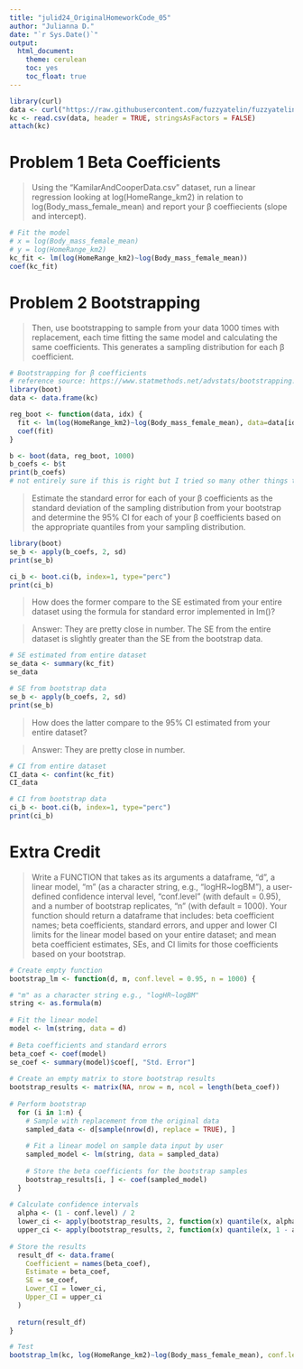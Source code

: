 ```yaml
---
title: "julid24_OriginalHomeworkCode_05"
author: "Julianna D."
date: "`r Sys.Date()`"
output: 
  html_document:
    theme: cerulean
    toc: yes
    toc_float: true
---
```

```r
library(curl)
data <- curl("https://raw.githubusercontent.com/fuzzyatelin/fuzzyatelin.github.io/master/AN588_Fall23/KamilarAndCooperData.csv")
kc <- read.csv(data, header = TRUE, stringsAsFactors = FALSE)
attach(kc)
```

# Problem 1 Beta Coefficients
> Using the “KamilarAndCooperData.csv” dataset, run a linear regression looking at log(HomeRange_km2) in relation to log(Body_mass_female_mean) and report your β coeffiecients (slope and intercept).

```r
# Fit the model
# x = log(Body_mass_female_mean)
# y = log(HomeRange_km2)
kc_fit <- lm(log(HomeRange_km2)~log(Body_mass_female_mean))
coef(kc_fit)
```

# Problem 2 Bootstrapping
>Then, use bootstrapping to sample from your data 1000 times with replacement, each time fitting the same model and calculating the same coefficients. This generates a sampling distribution for each β coefficient.

```r
# Bootstrapping for β coefficients
# reference source: https://www.statmethods.net/advstats/bootstrapping.html 
library(boot)
data <- data.frame(kc)

reg_boot <- function(data, idx) {
  fit <- lm(log(HomeRange_km2)~log(Body_mass_female_mean), data=data[idx, ])
  coef(fit)
} 

b <- boot(data, reg_boot, 1000)
b_coefs <- b$t
print(b_coefs)
# not entirely sure if this is right but I tried so many other things that didn't work and this kinda looks like it worked.
```

> Estimate the standard error for each of your β coefficients as the standard deviation of the sampling distribution from your bootstrap and determine the 95% CI for each of your β coefficients based on the appropriate quantiles from your sampling distribution.

```r
library(boot)
se_b <- apply(b_coefs, 2, sd)
print(se_b)

ci_b <- boot.ci(b, index=1, type="perc")
print(ci_b)
```

> How does the former compare to the SE estimated from your entire dataset using the formula for standard error implemented in lm()?

> Answer: They are pretty close in number. The SE from the entire dataset is slightly greater than the SE from the bootstrap data.

```r
# SE estimated from entire dataset
se_data <- summary(kc_fit)
se_data

# SE from bootstrap data
se_b <- apply(b_coefs, 2, sd)
print(se_b)
```

> How does the latter compare to the 95% CI estimated from your entire dataset?

> Answer: They are pretty close in number.

```r
# CI from entire dataset
CI_data <- confint(kc_fit)
CI_data

# CI from bootstrap data
ci_b <- boot.ci(b, index=1, type="perc")
print(ci_b)
```


# Extra Credit
> Write a FUNCTION that takes as its arguments a dataframe, “d”, a linear model, “m” (as a character string, e.g., “logHR~logBM”), a user-defined confidence interval level, “conf.level” (with default = 0.95), and a number of bootstrap replicates, “n” (with default = 1000). Your function should return a dataframe that includes: beta coefficient names; beta coefficients, standard errors, and upper and lower CI limits for the linear model based on your entire dataset; and mean beta coefficient estimates, SEs, and CI limits for those coefficients based on your bootstrap.

```r
# Create empty function
bootstrap_lm <- function(d, m, conf.level = 0.95, n = 1000) {

# "m" as a character string e.g., "logHR~logBM"
string <- as.formula(m)
  
# Fit the linear model 
model <- lm(string, data = d)
  
# Beta coefficients and standard errors
beta_coef <- coef(model)
se_coef <- summary(model)$coef[, "Std. Error"]
  
# Create an empty matrix to store bootstrap results
bootstrap_results <- matrix(NA, nrow = n, ncol = length(beta_coef))
  
# Perform bootstrap
  for (i in 1:n) {
    # Sample with replacement from the original data
    sampled_data <- d[sample(nrow(d), replace = TRUE), ]
    
    # Fit a linear model on sample data input by user
    sampled_model <- lm(string, data = sampled_data)
    
    # Store the beta coefficients for the bootstrap samples
    bootstrap_results[i, ] <- coef(sampled_model)
  }
  
# Calculate confidence intervals
  alpha <- (1 - conf.level) / 2
  lower_ci <- apply(bootstrap_results, 2, function(x) quantile(x, alpha))
  upper_ci <- apply(bootstrap_results, 2, function(x) quantile(x, 1 - alpha))
  
# Store the results
  result_df <- data.frame(
    Coefficient = names(beta_coef),
    Estimate = beta_coef,
    SE = se_coef,
    Lower_CI = lower_ci,
    Upper_CI = upper_ci
  )
  
  return(result_df)
}
```

```r
# Test
bootstrap_lm(kc, log(HomeRange_km2)~log(Body_mass_female_mean), conf.level=0.95, n=1000)
```

